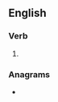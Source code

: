 ==English==

===Verb===
{{head|en|verb form}}

# {{en-past of|rewash}}

===Anagrams===
* {{anagrams|en|washered}}